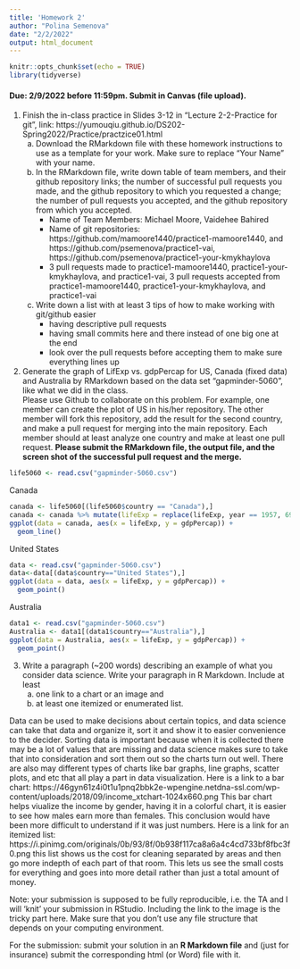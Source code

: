 ```yaml
---
title: 'Homework 2'
author: "Polina Semenova"
date: "2/2/2022"
output: html_document
---
```


```r
knitr::opts_chunk$set(echo = TRUE)
library(tidyverse)
```

#### Due: 2/9/2022 before 11:59pm. Submit in Canvas (file upload).

1. Finish the in-class practice in Slides 3-12 in "Lecture 2-2-Practice for git", link: https://yumouqiu.github.io/DS202-Spring2022/Practice/practzice01.html  
    a. Download the RMarkdown file with these homework instructions to use as a template for your work. Make sure to replace "Your Name" with your name.  
    b. In the RMarkdown file, write down table of team members, and their github repository links;
the number of successful pull requests you made, and the github repository to which you requested a change; the number of pull requests you accepted, and the github repository from which you accepted.  
        - Name of Team Members: Michael Moore, Vaidehee Bahired
        - Name of git repositories: https://github.com/mamoore1440/practice1-mamoore1440, and https://github.com/psemenova/practice1-vai, https://github.com/psemenova/practice1-your-kmykhaylova
        - 3 pull requests made to practice1-mamoore1440, practice1-your-kmykhaylova, and practice1-vai, 3 pull requests accepted from practice1-mamoore1440, practice1-your-kmykhaylova, and practice1-vai
    c. Write down a list with at least 3 tips of how to make working with git/github easier  
        - having descriptive pull requests
        - having small commits here and there instead of one big one at the end
        - look over the pull requests before accepting them to make sure everything lines up

2. Generate the graph of LifExp vs. gdpPercap for US, Canada (fixed data) and Australia by RMarkdown based on the data set "gapminder-5060", like what we did in the class.  
Please use Github to collaborate on this problem. For example, one member can create the plot of US in his/her repository. The other member will fork this repository, add the result for the second country, and make a pull request for merging into the main repository. Each member should at least analyze one country and make at least one pull request. **Please submit the RMarkdown file, the output file, and the screen shot of the successful pull request and the merge.**

```r
life5060 <- read.csv("gapminder-5060.csv")
```
Canada
```r
canada <- life5060[(life5060$country == "Canada"),]
canada <- canada %>% mutate(lifeExp = replace(lifeExp, year == 1957, 69.96))
ggplot(data = canada, aes(x = lifeExp, y = gdpPercap)) +
  geom_line()
```

United States
```r
data <- read.csv("gapminder-5060.csv")
data<-data[(data$country=="United States"),]
ggplot(data = data, aes(x = lifeExp, y = gdpPercap)) +
  geom_point()
```

Australia
```r
data1 <- read.csv("gapminder-5060.csv")
Australia <- data1[(data1$country=="Australia"),]
ggplot(data = Australia, aes(x = lifeExp, y = gdpPercap)) +
  geom_point()
```  


3. Write a paragraph (~200 words) describing an example of what you consider data science. Write your paragraph in R Markdown. Include at least 
    a. one link to a chart or an image and 
    b. at least one itemized or enumerated list.

Data can be used to make decisions about certain topics, and data science can take that data and organize it, sort it and show it to easier convenience to the decider. Sorting data is important because when it is collected there may be a lot of values that are missing and data science makes sure to take that into consideration and sort them out so the charts turn out well. There are also may different types of charts like bar graphs, line graphs, scatter plots, and etc that all play a part in data visualization. Here is a link to a bar chart: https://46gyn61z4i0t1u1pnq2bbk2e-wpengine.netdna-ssl.com/wp-content/uploads/2018/09/income_xtchart-1024x660.png
This bar chart helps viualize the income by gender, having it in a colorful chart, it is easier to see how males earn more than females. This conclusion would have been more difficult to understand if it was just numbers. Here is a link for an itemized list: https://i.pinimg.com/originals/0b/93/8f/0b938f117ca8a6a4c4cd733bf8fbc3f0.png this list shows us the cost for cleaning separated by areas and then go more indepth of each part of that room. This lets us see the small costs for everything and goes into more detail rather than just a total amount of money. 
    

Note: your submission is supposed to be fully reproducible, i.e. the TA and I will 'knit' your submission in RStudio. Including the link to the image is the tricky part here. Make sure that you don't use any file structure that depends on your computing environment.


For the submission: submit your solution in an **R Markdown file** and (just for insurance) submit the corresponding html (or Word) file with it. 